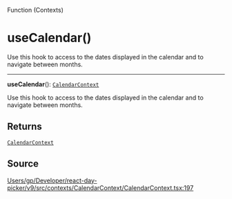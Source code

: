 <SectionTitle>Function (Contexts)</SectionTitle>

# useCalendar()

<Description>
Use this hook to access to the dates displayed in the calendar and to
navigate between months.
</Description>

---

<a id="undefined" name="undefined"></a>

<SignatureMemberIdentifier>**useCalendar**(): [`CalendarContext`](/api/interfaces/CalendarContext.md)</SignatureMemberIdentifier>

Use this hook to access to the dates displayed in the calendar and to
navigate between months.

## Returns

[`CalendarContext`](/api/interfaces/CalendarContext.md)

## Source

[Users/gp/Developer/react-day-picker/v9/src/contexts/CalendarContext/CalendarContext.tsx:197](https://github.com/gpbl/react-day-picker/blob/b97c86295/src/contexts/CalendarContext/CalendarContext.tsx#L197)
